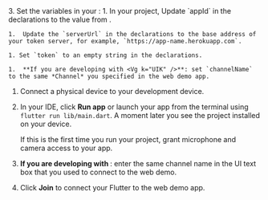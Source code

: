 <PlatformWrapper platform="flutter">
3. Set the variables in your <Vpl k="CLIENT" />:
    1. In your project, Update `appId` in the declarations to the value from <Vg k="CONSOLE" />.

    1.  Update the `serverUrl` in the declarations to the base address of your token server, for example, `https://app-name.herokuapp.com`.

    1. Set `token` to an empty string in the declarations.

    1.  **If you are developing with <Vg k="UIK" />**: set `channelName` to the same *Channel* you specified in the web demo app.

1. Connect a physical device to your development device.

1. In your IDE, click **Run app** or launch your app from the terminal using `flutter run lib/main.dart`. A moment later you see the project installed on your device.

    If this is the first time you run your project, grant microphone and camera access to your app.

1.  **If you are developing with <Vg k="VSDK" />**: enter the same channel name in the UI text box that you used to connect to the <Vg k="COMPANY" /> web demo.

1. Click **Join** to connect your Flutter <Vpl k="CLIENT" /> to the web demo app.

</PlatformWrapper>

